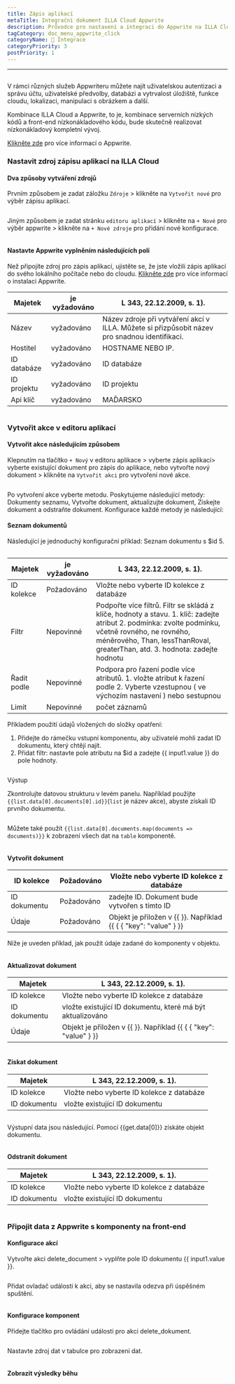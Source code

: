 ```yaml
---
title: Zápis aplikací
metaTitle: Integrační dokument ILLA Cloud Appwrite
description: Průvodce pro nastavení a integraci do Appwrite na ILLA Cloud
tagCategory: doc_menu_appwrite_click
categoryName: 🔨 Integrace
categoryPriority: 3
postPriority: 1
---
```


* * *

## <Heading hidden>Databáze zápisů aplikací</Heading>

V rámci různých služeb Appwriteru můžete najít uživatelskou autentizaci a správu účtu, uživatelské předvolby, databázi a vytrvalost úložiště, funkce cloudu, lokalizaci, manipulaci s obrázkem a další. 

Kombinace ILLA Cloud a Appwrite, to je, kombinace serverních nízkých kódů a front-end nízkonákladového kódu, bude skutečně realizovat nízkonákladový kompletní vývoj.

[Klikněte zde](https://appwrite.io/) pro více informací o Appwrite.

### Nastavit zdroj zápisu aplikací na ILLA Cloud

#### Dva způsoby vytváření zdrojů

Prvním způsobem je zadat záložku `Zdroje` > klikněte na `Vytvořit nové` pro výběr zápisu aplikací. 

<img src='https://cdn.illacloud.com/official-website/img/docs/assemble/appwrite1.png' alt="" />

Jiným způsobem je zadat stránku `editoru aplikací` > klikněte na `+ Nové` pro výběr appwrite > klikněte na `+ Nové zdroje` pro přidání nové konfigurace. 

<img src='https://cdn.illacloud.com/official-website/img/docs/assemble/appwrite2.png' alt="" />

#### Nastavte Appwrite vyplněním následujících polí

Než připojíte zdroj pro zápis aplikací, ujistěte se, že jste vložili zápis aplikací do svého lokálního počítače nebo do cloudu. [Klikněte zde](https://appwrite.io/docs/installation) pro více informací o instalaci Appwrite. 

| Majetek     | je vyžadováno | L 343, 22.12.2009, s. 1).                                                                      |
| ----------- | ------------- | ---------------------------------------------------------------------------------------------- |
| Název       | vyžadováno    | Název zdroje při vytváření akcí v ILLA. Můžete si přizpůsobit název pro snadnou identifikaci.  |
| Hostitel    | vyžadováno    | HOSTNAME NEBO IP.                                                                              |
| ID databáze | vyžadováno    | ID databáze                                                                                    |
| ID projektu | vyžadováno    | ID projektu                                                                                    |
| Api klíč    | vyžadováno    | MAĎARSKO                                                                                       |

<img src='https://cdn.illacloud.com/official-website/img/docs/assemble/appwrite3.png' alt="" />

### Vytvořit akce v editoru aplikací

#### Vytvořit akce následujícím způsobem

Klepnutím na tlačítko `+ Nový` v editoru aplikace > vyberte zápis aplikací> vyberte existující dokument pro zápis do aplikace, nebo vytvořte nový dokument > klikněte na `Vytvořit akci` pro vytvoření nové akce. 

<img src='https://cdn.illacloud.com/official-website/img/docs/assemble/appwrite4.png' alt="" />

Po vytvoření akce vyberte metodu. Poskytujeme následující metody: Dokumenty seznamu, Vytvořte dokument, aktualizujte dokument, Získejte dokument a odstraňte dokument. Konfigurace každé metody je následující: 

#### Seznam dokumentů

Následující je jednoduchý konfigurační příklad: Seznam dokumentu s $id 5. 

<img src='https://cdn.illacloud.com/official-website/img/docs/assemble/appwrite5.png' alt="" />

| Majetek     | je vyžadováno | L 343, 22.12.2009, s. 1).                                                                                                                                                                                                         |
| ----------- | ------------- | --------------------------------------------------------------------------------------------------------------------------------------------------------------------------------------------------------------------------------- |
| ID kolekce  | Požadováno    | Vložte nebo vyberte ID kolekce z databáze                                                                                                                                                                                         |
| Filtr       | Nepovinné     | Podpořte více filtrů. Filtr se skládá z klíče, hodnoty a stavu. 1. klíč: zadejte atribut 2. podmínka: zvolte podmínku, včetně rovného, ne rovného, méněrového, Than, lessThanRoval, greaterThan, atd. 3. hodnota: zadejte hodnotu |
| Řadit podle | Nepovinné     | Podpora pro řazení podle více atributů. 1. vložte atribut k řazení podle 2. Vyberte vzestupnou ( ve výchozím nastavení ) nebo sestupnou                                                                                           |
| Limit       | Nepovinné     | počet záznamů                                                                                                                                                                                                                     |

Příkladem použití údajů vložených do složky opatření:

1.  Přidejte do rámečku vstupní komponentu, aby uživatelé mohli zadat ID dokumentu, který chtějí najít.  
2.  Přidat filtr: nastavte pole atributu na $id a zadejte {{ input1.value }} do pole hodnoty. 

<img src='https://cdn.illacloud.com/official-website/img/docs/assemble/appwrite6.png' alt="" />

Výstup

Zkontrolujte datovou strukturu v levém panelu. Například použijte `{{list.data[0].documents[0].id}}`(`list` je název akce), abyste získali ID prvního dokumentu. 

<img src='https://cdn.illacloud.com/official-website/img/docs/assemble/appwrite7.png' alt="" />

Můžete také použít `{{list.data[0].documents.map(documents => documents)}}` k zobrazení všech dat na `table` komponentě. 

<img src='https://cdn.illacloud.com/official-website/img/docs/assemble/appwrite8.png' alt="" />

#### Vytvořit dokument

| ID kolekce   | Požadováno | Vložte nebo vyberte ID kolekce z databáze                        |
| ------------ | ---------- | ---------------------------------------------------------------- |
| ID dokumentu | Požadováno | zadejte ID. Dokument bude vytvořen s tímto ID                    |
| Údaje        | Požadováno | Objekt je přiložen v {{ }}. Například {{ { { "key": "value" } }} |

Níže je uveden příklad, jak použít údaje zadané do komponenty v objektu. 

<img src='https://cdn.illacloud.com/official-website/img/docs/assemble/appwrite9.png' alt="" />

#### Aktualizovat dokument

| Majetek      | L 343, 22.12.2009, s. 1).                                        |
| ------------ | ---------------------------------------------------------------- |
| ID kolekce   | Vložte nebo vyberte ID kolekce z databáze                        |
| ID dokumentu | vložte existující ID dokumentu, které má být aktualizováno       |
| Údaje        | Objekt je přiložen v {{ }}. Například {{ { { "key": "value" } }} |

<img src='https://cdn.illacloud.com/official-website/img/docs/assemble/appwrite10.png' alt="" />

#### Získat dokument

| Majetek      | L 343, 22.12.2009, s. 1).                 |
| ------------ | ----------------------------------------- |
| ID kolekce   | Vložte nebo vyberte ID kolekce z databáze |
| ID dokumentu | vložte existující ID dokumentu            |

<img src='https://cdn.illacloud.com/official-website/img/docs/assemble/appwrite11.png' alt="" />

Výstupní data jsou následující. Pomocí {{get.data[0]}} získáte objekt dokumentu.

<img src='https://cdn.illacloud.com/official-website/img/docs/assemble/appwrite12.png' alt="" />

#### Odstranit dokument

| Majetek      | L 343, 22.12.2009, s. 1).                 |
| ------------ | ----------------------------------------- |
| ID kolekce   | Vložte nebo vyberte ID kolekce z databáze |
| ID dokumentu | vložte existující ID dokumentu            |

<img src='https://cdn.illacloud.com/official-website/img/docs/assemble/appwrite13.png' alt="" />

### Připojit data z Appwrite s komponenty na front-end

#### Konfigurace akcí

Vytvořte akci delete_document > vyplňte pole ID dokumentu {{ input1.value }}. 

<img src='https://cdn.illacloud.com/official-website/img/docs/assemble/appwrite14.png' alt="" />

Přidat ovladač události k akci, aby se nastavila odezva při úspěšném spuštění. 

<img src='https://cdn.illacloud.com/official-website/img/docs/assemble/appwrite15.png' alt="" />

#### Konfigurace komponent

Přidejte tlačítko pro ovládání události pro akci delete_dokument. 

<img src='https://cdn.illacloud.com/official-website/img/docs/assemble/appwrite16.png' alt="" />

Nastavte zdroj dat v tabulce pro zobrazení dat. 

<img src='https://cdn.illacloud.com/official-website/img/docs/assemble/appwrite17.png' alt="" />

#### Zobrazit výsledky běhu

<img src='https://cdn.illacloud.com/official-website/img/docs/assemble/appwrite18.gif' alt="" />
